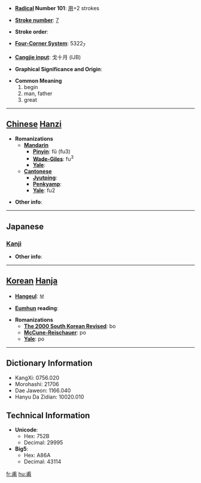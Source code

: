 * '''[[Wiktionary:Chinese radical index| Radical]] Number 101''': [[Wiktionary:Chinese radical index 用|用]]+2 strokes

* '''[[Wiktionary:Chinese total strokes index|Stroke number]]''': [[Wiktionary:Chinese total strokes index 7|7]]

* '''Stroke order''': 

* '''[[Wiktionary:Chinese four corner index|Four-Corner System]]''': 5322<sub>7</sub>

* '''[[Wiktionary:Chinese Cangjie index|Cangjie input]]''': 戈十月 (IJB)

* '''Graphical Significance and Origin''': 

* '''Common Meaning'''
*#begin
*# man, father
*# great


----

== [[Chinese]] [[Hanzi]] ==

* '''Romanizations'''
** '''[[Mandarin]]'''
*** '''[[Pinyin]]''': fǔ (fu3)
*** '''[[Wade-Giles]]''': fu<sup>3</sup>
*** '''[[Yale]]''': 
** '''[[Cantonese]]'''
*** '''[[Jyutping]]''':
*** '''[[Penkyamp]]''': 
*** '''[[Yale]]''': fu2

* '''Other info''': 

----

==Japanese==
===[[Kanji]]===
{{kanji|on readings=[[ほ]] (ho), [[ふ]] (fu)
|kun readings=[[はじめ]] (hajime), [[すけ]] (suke)
}}

* '''Other info''':  

----

== [[Korean]] [[Hanja]] ==

* '''[[Hangeul]]''': 보

* '''[[Eumhun]] reading''': 

* '''Romanizations'''
** '''[[The 2000 South Korean Revised Romanization|The 2000 South Korean Revised]]''': bo
** '''[[McCune-Reischauer]]''': po
** '''[[Yale]]''': po

----

== Dictionary Information ==

* KangXi: 0756.020
* Morohashi: 21706
* Dae Jaweon: 1166.040
* Hanyu Da Zidian: 10020.010

== Technical Information ==

* '''Unicode''':
** Hex: 752B
** Decimal: 29995
* '''Big5''':
** Hex: A86A
** Decimal: 43114

[[fr:甫]]
[[hu:甫]]